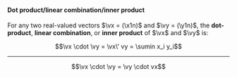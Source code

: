 :::{#def-linear-combination}
#### Dot product/linear combination/inner product
For any two real-valued vectors $\vx = (\x1n)$ and $\vy = (\y1n)$,
the **dot-product**, **linear combination**, or **inner product** 
of $\vx$ and $\vy$ is:

$$\vx \cdot \vy = \vx\' vy = \sumin x_i y_i$$

:::

---

:::{#thm-lincom-symmetric}

$$\vx \cdot \vy = \vy \cdot vx$$

:::
